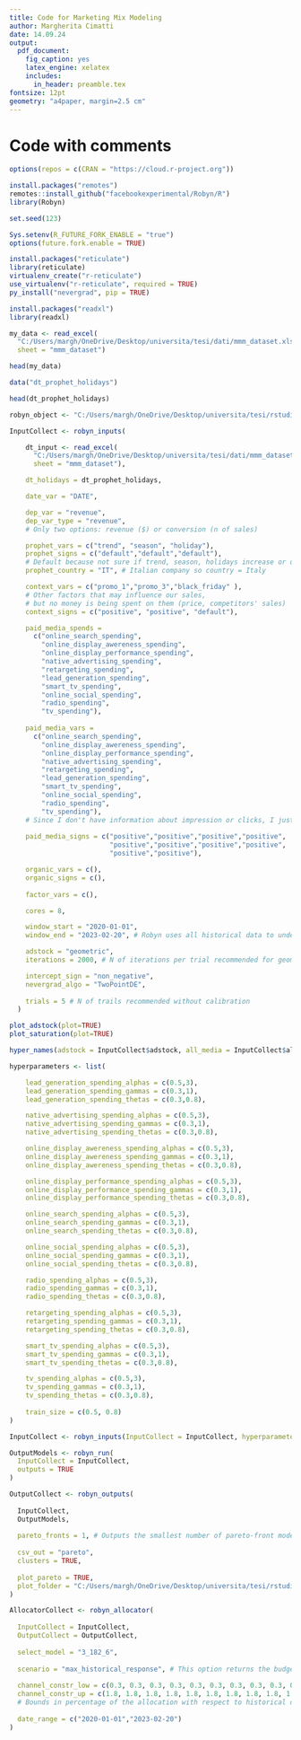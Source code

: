 ---
title: Code for Marketing Mix Modeling
author: Margherita Cimatti 
date: 14.09.24
output: 
  pdf_document:
    fig_caption: yes
    latex_engine: xelatex
    includes:
      in_header: preamble.tex
fontsize: 12pt
geometry: "a4paper, margin=2.5 cm"
---

# Code with comments

```{r install_packages, eval=TRUE, include=TRUE}

options(repos = c(CRAN = "https://cloud.r-project.org"))

install.packages("remotes")
remotes::install_github("facebookexperimental/Robyn/R")
library(Robyn)

set.seed(123)

Sys.setenv(R_FUTURE_FORK_ENABLE = "true")
options(future.fork.enable = TRUE)

install.packages("reticulate")
library(reticulate)
virtualenv_create("r-reticulate")
use_virtualenv("r-reticulate", required = TRUE)
py_install("nevergrad", pip = TRUE)

```

```{r import_data, eval=TRUE, include=TRUE}

install.packages("readxl")
library(readxl)

my_data <- read_excel(
  "C:/Users/margh/OneDrive/Desktop/universita/tesi/dati/mmm_dataset.xlsx", 
  sheet = "mmm_dataset")

head(my_data)

data("dt_prophet_holidays")

head(dt_prophet_holidays)

robyn_object <- "C:/Users/margh/OneDrive/Desktop/universita/tesi/rstudio.RDS"

```

```{r input_def, eval=TRUE, include=TRUE}

InputCollect <- robyn_inputs(

    dt_input <- read_excel(
      "C:/Users/margh/OneDrive/Desktop/universita/tesi/dati/mmm_dataset.xlsx", 
      sheet = "mmm_dataset"),

    dt_holidays = dt_prophet_holidays,

    date_var = "DATE",

    dep_var = "revenue",
    dep_var_type = "revenue", 
    # Only two options: revenue ($) or conversion (n of sales)

    prophet_vars = c("trend", "season", "holiday"),
    prophet_signs = c("default","default","default"), 
    # Default because not sure if trend, season, holidays increase or decrease sales
    prophet_country = "IT", # Italian company so country = Italy

    context_vars = c("promo_1","promo_3","black_friday" ), 
    # Other factors that may influence our sales, 
    # but no money is being spent on them (price, competitors' sales) 
    context_signs = c("positive", "positive", "default"),

    paid_media_spends =  
      c("online_search_spending",
        "online_display_awereness_spending",
        "online_display_performance_spending",
        "native_advertising_spending",
        "retargeting_spending", 
        "lead_generation_spending", 
        "smart_tv_spending", 
        "online_social_spending", 
        "radio_spending", 
        "tv_spending"),
    
    paid_media_vars =
      c("online_search_spending",
        "online_display_awereness_spending",
        "online_display_performance_spending",
        "native_advertising_spending",
        "retargeting_spending", 
        "lead_generation_spending", 
        "smart_tv_spending", 
        "online_social_spending", 
        "radio_spending", 
        "tv_spending"), 
    # Since I don't have information about impression or clicks, I just specify spends again 
    
    paid_media_signs = c("positive","positive","positive","positive", 
                         "positive","positive","positive","positive",
                         "positive","positive"),

    organic_vars = c(), 
    organic_signs = c(),
    
    factor_vars = c(), 

    cores = 8,

    window_start = "2020-01-01", 
    window_end = "2023-02-20", # Robyn uses all historical data to understand seasonality, but we can specify a recent window that better describes the business

    adstock = "geometric",
    iterations = 2000, # N of iterations per trial recommended for geometric ad stocks

    intercept_sign = "non_negative",
    nevergrad_algo = "TwoPointDE",
    
    trials = 5 # N of trails recommended without calibration
  )

plot_adstock(plot=TRUE)
plot_saturation(plot=TRUE)

```

```{r hyperparameters_def, eval=TRUE, include=TRUE}
hyper_names(adstock = InputCollect$adstock, all_media = InputCollect$all_media) 

hyperparameters <- list(

    lead_generation_spending_alphas = c(0.5,3),
    lead_generation_spending_gammas = c(0.3,1),
    lead_generation_spending_thetas = c(0.3,0.8),

    native_advertising_spending_alphas = c(0.5,3),
    native_advertising_spending_gammas = c(0.3,1),
    native_advertising_spending_thetas = c(0.3,0.8),

    online_display_awereness_spending_alphas = c(0.5,3),
    online_display_awereness_spending_gammas = c(0.3,1),
    online_display_awereness_spending_thetas = c(0.3,0.8),

    online_display_performance_spending_alphas = c(0.5,3),
    online_display_performance_spending_gammas = c(0.3,1),
    online_display_performance_spending_thetas = c(0.3,0.8),

    online_search_spending_alphas = c(0.5,3),
    online_search_spending_gammas = c(0.3,1),
    online_search_spending_thetas = c(0.3,0.8),

    online_social_spending_alphas = c(0.5,3),
    online_social_spending_gammas = c(0.3,1),
    online_social_spending_thetas = c(0.3,0.8),

    radio_spending_alphas = c(0.5,3),
    radio_spending_gammas = c(0.3,1),
    radio_spending_thetas = c(0.3,0.8),

    retargeting_spending_alphas = c(0.5,3),
    retargeting_spending_gammas = c(0.3,1),
    retargeting_spending_thetas = c(0.3,0.8),

    smart_tv_spending_alphas = c(0.5,3),
    smart_tv_spending_gammas = c(0.3,1),
    smart_tv_spending_thetas = c(0.3,0.8),

    tv_spending_alphas = c(0.5,3),
    tv_spending_gammas = c(0.3,1),
    tv_spending_thetas = c(0.3,0.8),
    
    train_size = c(0.5, 0.8)
)

InputCollect <- robyn_inputs(InputCollect = InputCollect, hyperparameters = hyperparameters)

```

```{r output, eval=TRUE, include=TRUE}
OutputModels <- robyn_run(
  InputCollect = InputCollect,
  outputs = TRUE
)

```

```{r output_results, eval=TRUE, include=TRUE}

OutputCollect <- robyn_outputs(
  
  InputCollect, 
  OutputModels,
  
  pareto_fronts = 1, # Outputs the smallest number of pareto-front models
  
  csv_out = "pareto", 
  clusters = TRUE, 
  
  plot_pareto = TRUE, 
  plot_folder = "C:/Users/margh/OneDrive/Desktop/universita/tesi/rstudio"
)

```

```{r budget_allocator_run, eval=TRUE, include=TRUE}

AllocatorCollect <- robyn_allocator(
  
  InputCollect = InputCollect,
  OutputCollect = OutputCollect,
  
  select_model = "3_182_6",
  
  scenario = "max_historical_response", # This option returns the budget allocation that maximizes revenue, without changing the total spend 
  
  channel_constr_low = c(0.3, 0.3, 0.3, 0.3, 0.3, 0.3, 0.3, 0.3, 0.3, 0.3), 
  channel_constr_up = c(1.8, 1.8, 1.8, 1.8, 1.8, 1.8, 1.8, 1.8, 1.8, 1.8), 
  # Bounds in percentage of the allocation with respect to historical data 
  
  date_range = c("2020-01-01","2023-02-20")
)

```
